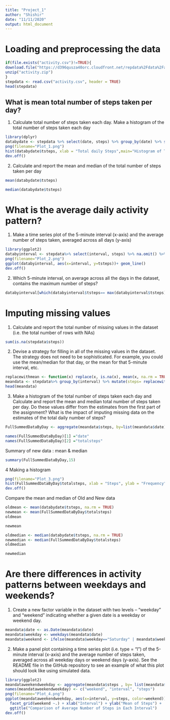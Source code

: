 ```yaml
---
title: "Project_1"
author: "Shishir"
date: "11/11/2020"
output: html_document
---
```

# Loading and preprocessing the data

```r
if(file.exists("activity.csv")!=TRUE){
download.file("https://d396qusza40orc.cloudfront.net/repdata%2Fdata%2Factivity.zip", destfile = "activity.zip", mode="wb")
unzip("activity.zip")
}
stepdata <- read.csv("activity.csv", header = TRUE)
head(stepdata)
```
## What is mean total number of steps taken per day?
  1. Calculate total number of steps taken each day. Make a histogram of the total number of steps taken each day
```r
library(dplyr)
databydate <- stepdata %>% select(date, steps) %>% group_by(date) %>% summarize(tsteps= sum(steps)) %>%na.omit()
png(filename="Plot_1.png")
hist(databydate$tsteps, xlab = "Total daily Steps",main="Histogram of Total Steps by day", breaks = 20)
dev.off()
```

  2. Calculate and report the mean and median of the total number of steps taken per day

```r
mean(databydate$tsteps)
```
```r
median(databydate$tsteps)
```
# What is the average daily activity pattern?
  1. Make a time series plot of the 5-minute interval (x-axis) and the average number of steps taken, averaged across all days (y-axis)
```r
library(ggplot2)
databyinterval <- stepdata%>% select(interval, steps) %>% na.omit() %>% group_by(interval) %>% summarize(tsteps= mean(steps)) 
png(filename="Plot_2.png")
ggplot(databyinterval, aes(x=interval, y=tsteps))+ geom_line()
dev.off()
```

  2. Which 5-minute interval, on average across all the days in the dataset, contains the maximum number of steps?
```r
databyinterval[which(databyinterval$tsteps== max(databyinterval$tsteps)),]

```

# Imputing missing values
  1. Calculate and report the total number of missing values in the dataset (i.e. the total number of rows with NAs)
```r
sum(is.na(stepdata$steps))
```

  2. Devise a strategy for filling in all of the missing values in the dataset. The strategy does not need to be sophisticated. For example, you could use the mean/median for that day, or the mean for that 5-minute interval, etc.
```r
replacewithmean <- function(x) replace(x, is.na(x), mean(x, na.rm = TRUE))
meandata <- stepdata%>% group_by(interval) %>% mutate(steps= replacewithmean(steps))
head(meandata)
```

  3. Make a histogram of the total number of steps taken each day and Calculate and report the mean and median total number of steps taken per day. Do these values differ from the estimates from the first part of the assignment? What is the impact of imputing missing data on the estimates of the total daily number of steps?
```r
FullSummedDataByDay <- aggregate(meandata$steps, by=list(meandata$date), sum)

names(FullSummedDataByDay)[1] ="date"
names(FullSummedDataByDay)[2] ="totalsteps"
```
Summary of new data : mean & median
```r
summary(FullSummedDataByDay,15)
```

4 Making a histogram
```r
png(filename="Plot_3.png")
hist(FullSummedDataByDay$totalsteps, xlab = "Steps", ylab = "Frequency", main = "Total Daily Steps", breaks = 20)
dev.off()
```

Compare the mean and median of Old and New data
```r
oldmean <- mean(databydate$tsteps, na.rm = TRUE)
newmean <- mean(FullSummedDataByDay$totalsteps)
oldmean
```

```r
newmean
```
```r
oldmedian <- median(databydate$tsteps, na.rm = TRUE)
newmedian <- median(FullSummedDataByDay$totalsteps)
oldmedian
```
```r
newmedian
```

# Are there differences in activity patterns between weekdays and weekends?
  1. Create a new factor variable in the dataset with two levels – “weekday” and “weekend” indicating whether a given date is a weekday or weekend day.
```r
meandata$date <- as.Date(meandata$date)
meandata$weekday <- weekdays(meandata$date)
meandata$weekend <- ifelse(meandata$weekday=="Saturday" | meandata$weekday=="Sunday", "Weekend", "Weekday" )
```
  2. Make a panel plot containing a time series plot (i.e. \color{red}{\verb|type = "l"|}type = "l") of the 5-minute interval (x-axis) and the average number of steps taken, averaged across all weekday days or weekend days (y-axis). See the README file in the GitHub repository to see an example of what this plot should look like using simulated data.
```r
library(ggplot2)
meandataweekendweekday <- aggregate(meandata$steps , by= list(meandata$weekend, meandata$interval), na.omit(mean))
names(meandataweekendweekday) <- c("weekend", "interval", "steps")
png(filename="Plot_4.png")
ggplot(meandataweekendweekday, aes(x=interval, y=steps, color=weekend)) + geom_line()+
  facet_grid(weekend ~.) + xlab("Interval") + ylab("Mean of Steps") +
  ggtitle("Comparison of Average Number of Steps in Each Interval")
dev.off()
```

